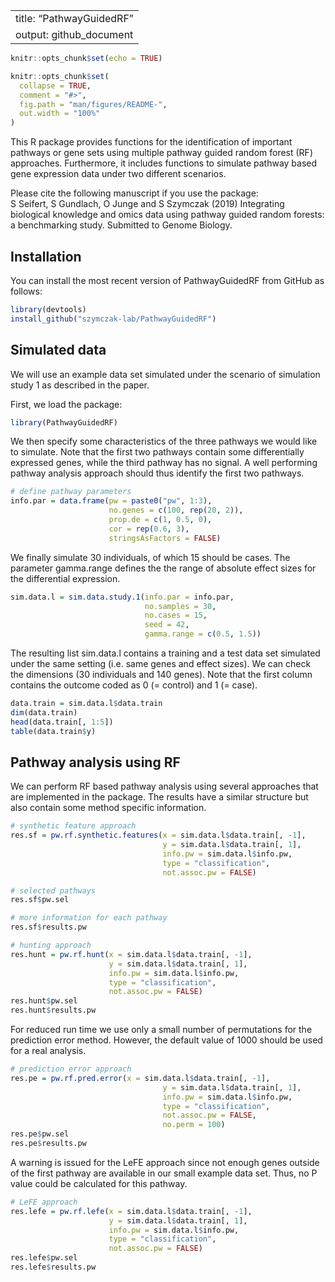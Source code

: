 
---
title: "PathwayGuidedRF"
output: github_document
---

```r
knitr::opts_chunk$set(echo = TRUE)
```

```r
knitr::opts_chunk$set(
  collapse = TRUE,
  comment = "#>",
  fig.path = "man/figures/README-",
  out.width = "100%"
)
```

This R package provides functions for the identification of important pathways
or gene sets using multiple pathway guided random forest (RF) approaches. 
Furthermore, it includes functions to simulate pathway based gene expression
data under two different scenarios. 

Please cite the following manuscript if you use the package:  
S Seifert, S Gundlach, O Junge and S Szymczak (2019) Integrating biological 
knowledge and omics data using pathway guided random forests: a benchmarking 
study. Submitted to Genome Biology.

## Installation

<!-- install.packages(c("ranger", "Boruta", "Umpire", "geoR", "MASS")) -->

You can install the most recent version of PathwayGuidedRF from GitHub as 
follows:

```r
library(devtools)
install_github("szymczak-lab/PathwayGuidedRF")
```

## Simulated data

We will use an example data set simulated under the scenario of simulation 
study 1 as described in the paper. 

First, we load the package:

```r
library(PathwayGuidedRF)
```

We then specify some characteristics of the three pathways we would like to 
simulate.
Note that the first two pathways contain some differentially expressed genes,
while the third pathway has no signal. A well performing pathway analysis 
approach should thus identify the first two pathways.

```r
# define pathway parameters
info.par = data.frame(pw = paste0("pw", 1:3),
                      no.genes = c(100, rep(20, 2)),
                      prop.de = c(1, 0.5, 0),
                      cor = rep(0.6, 3),
                      stringsAsFactors = FALSE)
```

We finally simulate 30 individuals, of which 15 should be cases. The parameter 
gamma.range defines the the range of absolute effect sizes for the differential
expression.

```r
sim.data.l = sim.data.study.1(info.par = info.par,
                              no.samples = 30,
                              no.cases = 15,
                              seed = 42,
                              gamma.range = c(0.5, 1.5))
```

The resulting list sim.data.l contains a training and a test data set simulated
under the same setting (i.e. same genes and effect sizes). We can check the
dimensions (30 individuals and 140 genes). Note that the first column contains 
the outcome coded as 0 (= control) and 1 (= case).

```r
data.train = sim.data.l$data.train
dim(data.train)
head(data.train[, 1:5])
table(data.train$y)
```

## Pathway analysis using RF

We can perform RF based pathway analysis using several approaches that are 
implemented in the package. The results have a similar structure but also 
contain some method specific information.

```r
# synthetic feature approach
res.sf = pw.rf.synthetic.features(x = sim.data.l$data.train[, -1],
                                  y = sim.data.l$data.train[, 1],
                                  info.pw = sim.data.l$info.pw,
                                  type = "classification",
                                  not.assoc.pw = FALSE)

# selected pathways
res.sf$pw.sel

# more information for each pathway
res.sf$results.pw

# hunting approach
res.hunt = pw.rf.hunt(x = sim.data.l$data.train[, -1],
                      y = sim.data.l$data.train[, 1],
                      info.pw = sim.data.l$info.pw,
                      type = "classification",
                      not.assoc.pw = FALSE)
res.hunt$pw.sel
res.hunt$results.pw

```

For reduced run time we use only a small number of permutations for the 
prediction error method. However, the default value of 1000 should be used for
a real analysis.

```r
# prediction error approach
res.pe = pw.rf.pred.error(x = sim.data.l$data.train[, -1],
                                  y = sim.data.l$data.train[, 1],
                                  info.pw = sim.data.l$info.pw,
                                  type = "classification",
                                  not.assoc.pw = FALSE,
                                  no.perm = 100)
res.pe$pw.sel
res.pe$results.pw

```

A warning is issued for the LeFE approach since not enough genes outside of the
first pathway are available in our small example data set. Thus, no P value
could be calculated for this pathway.

```r
# LeFE approach
res.lefe = pw.rf.lefe(x = sim.data.l$data.train[, -1],
                      y = sim.data.l$data.train[, 1],
                      info.pw = sim.data.l$info.pw,
                      type = "classification",
                      not.assoc.pw = FALSE)
res.lefe$pw.sel
res.lefe$results.pw

```
